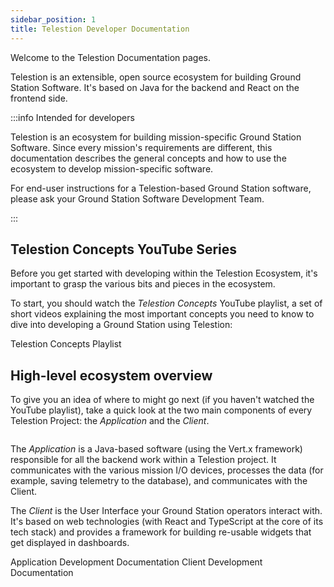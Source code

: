 ```yaml
---
sidebar_position: 1
title: Telestion Developer Documentation
---
```



Welcome to the Telestion Documentation pages.


<ApplicationDeprecationWarning />

Telestion is an extensible, open source ecosystem for building Ground Station
Software. It's based on Java for the backend and React on the frontend side.

:::info Intended for developers

Telestion is an ecosystem for building mission-specific Ground Station Software.
Since every mission's requirements are different, this documentation describes
the general concepts and how to use the ecosystem to develop mission-specific
software.

For end-user instructions for a Telestion-based Ground Station software, please
ask your Ground Station Software Development Team.

:::

## Telestion Concepts YouTube Series

Before you get started with developing within the Telestion Ecosystem, it's
important to grasp the various bits and pieces in the ecosystem.

To start, you should watch the _Telestion Concepts_ YouTube playlist, a set of
short videos explaining the most important concepts you need to know to dive
into developing a Ground Station using Telestion:

<Reference to="https://www.youtube.com/playlist?list=PLIg6wHc9-7aXgtMEL8SQc6bp-b0JhKpYT">
	Telestion Concepts Playlist
</Reference>

## High-level ecosystem overview

To give you an idea of where to might go next (if you haven't watched the
YouTube playlist), take a quick look at the two main components of every
Telestion Project: the _Application_ and the _Client_.

<Image
	src="/static/img/drawio-diagrams/general-telestion-structure/application-and-client.drawio.svg"
	invertible
	center
	alt=""
/>

The _Application_ is a Java-based software (using the Vert.x framework)
responsible for all the backend work within a Telestion project. It communicates
with the various mission I/O devices, processes the data (for example, saving
telemetry to the database), and communicates with the Client.

The _Client_ is the User Interface your Ground Station operators interact with.
It's based on web technologies (with React and TypeScript at the core of its
tech stack) and provides a framework for building re-usable widgets that get
displayed in dashboards.

<Grid>
	<Reference to="/application/">
		Application Development Documentation
	</Reference>
	<Reference to="/client/">Client Development Documentation</Reference>
</Grid>
